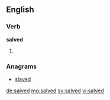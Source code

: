 ==English==

===Verb===
'''salved'''

# {{past of|salve}}

===Anagrams===
* [[slaved#English|slaved]]

[[de:salved]]
[[mg:salved]]
[[sv:salved]]
[[vi:salved]]